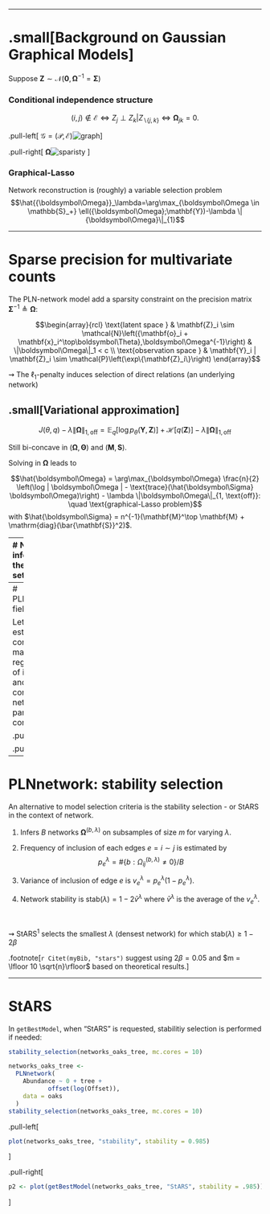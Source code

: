 
---

# .small[Background on Gaussian Graphical Models]
  
Suppose $\mathbf{Z} \sim \mathcal{N}(\mathbf{0}, {\boldsymbol\Omega}^{-1}=\boldsymbol\Sigma)$
  
### Conditional independence structure

  $$(i,j)  \notin  \mathcal{E}  \Leftrightarrow  Z_j  \perp  Z_k  | Z_{\backslash \{j,k\}} \Leftrightarrow {\boldsymbol\Omega}_{jk} = 0.$$

.pull-left[
  $\mathcal{G}=(\mathcal{P},\mathcal{E})$![graph](slides_files/graph.png)
]

.pull-right[
  $\boldsymbol\Omega$![sparisty](slides_files/Markovadjacency.png)
  ]

### Graphical-Lasso

Network reconstruction is (roughly) a variable selection problem
$$\hat{{\boldsymbol\Omega}}_\lambda=\arg\max_{\boldsymbol\Omega     \in     \mathbb{S}_+}
      \ell({\boldsymbol\Omega};\mathbf{Y})-\lambda \|{\boldsymbol\Omega}\|_{1}$$

---

# Sparse precision for multivariate counts

The PLN-network model add a sparsity constraint on the precision matrix ${\boldsymbol\Sigma}^{-1}\triangleq \boldsymbol\Omega$:

$$\begin{array}{rcl}
  \text{latent space } &   \mathbf{Z}_i \sim \mathcal{N}\left({\mathbf{o}_i + \mathbf{x}_i^\top\boldsymbol\Theta},\boldsymbol\Omega^{-1}\right) &  \|\boldsymbol\Omega\|_1 < c \\
    \text{observation space } &  \mathbf{Y}_i | \mathbf{Z}_i \sim \mathcal{P}\left(\exp\{\mathbf{Z}_i\}\right)
  \end{array}$$


$\rightsquigarrow$ The $\ell_1$-penalty induces selection of direct relations (an underlying network)

## .small[Variational approximation]
  
$$J(\theta, q)  - \lambda  \| \boldsymbol\Omega\|_{1,\text{off}} = \mathbb{E}_{q} [\log p_\theta(\mathbf{Y}, \mathbf{Z})] + \mathcal{H}[q(\mathbf{Z})] - \lambda  \|\boldsymbol\Omega\|_{1, \text{off}}$$

Still bi-concave in $(\boldsymbol\Omega, \boldsymbol\Theta)$ and $(\mathbf{M}, \mathbf{S})$.  

Solving in  $\boldsymbol\Omega$ leads to

$$\hat{\boldsymbol\Omega} = \arg\max_{\boldsymbol\Omega} \frac{n}{2} \left(\log | \boldsymbol\Omega | - \text{trace}(\hat{\boldsymbol\Sigma} \boldsymbol\Omega)\right) - \lambda \|\boldsymbol\Omega\|_{1, \text{off}}: \quad \text{graphical-Lasso problem}$$
with $\hat{\boldsymbol\Sigma} = n^{-1}(\mathbf{M}^\top \mathbf{M} + \mathrm{diag}(\bar{\mathbf{S}}^2)$.

---
# Network inference on the oaks data set

- Infer a collections of networks indexed by the sparsity accounting for the tree effect.

$$\text{EBIC}_\gamma(\hat{\boldsymbol\Omega}_\lambda)  =   -2 \textrm{loglik} (\hat{\boldsymbol\Omega}) + \log(n) (|\mathcal{E}_\lambda| + p d) + \gamma \log {p(p+1)/2 \choose |\mathcal{E}_\lambda|},$$
       
.pull-left[
where $\mathcal{E}_\lambda$ is the number of selected edge at $\lambda$.

<br />
```r
networks_oaks_tree <- 
  PLNnetwork(
    Abundance ~ 0 + tree + 
           offset(log(Offset)),
    data = oaks
  )
```

]

.pull-right[
```r
plot(networks_oaks_tree)
```
]

---
# PLNnetwork: field access

Let us plot the estimated correlation matrix, after regularization of its inverse, and the corresponding network of partial correlation.

.pull-left[
```r
net2 <- getBestModel(networks_oaks_tree)
corrplot(cov2cor(sigma(net2)), cl.pos = "n",
  is.corr = FALSE, method = 'color')
```
]

.pull-right[
```r
plot(net2)
```
]

---
# PLNnetwork: stability selection

An alternative to model selection criteria is the stability selection  - or StARS in the context of network.

1. Infers $B$ networks ${\boldsymbol\Omega}^{(b, \lambda)}$ on subsamples of size $m$ for varying $\lambda$.

2. Frequency of inclusion of each edges $e = i\sim j$ is estimated by $$p_e^\lambda = \# \{b: \Omega^{(b, \lambda)}_{ij} \neq 0\}/B$$

3. Variance of inclusion of edge $e$ is $v_e^\lambda = p_e^\lambda (1 - p_e^\lambda)$. 

4. Network stability is $\textrm{stab}(\lambda) = 1 - 2\bar{v}^\lambda$ where $\bar{v}^\lambda$ is the average of the $v_e^\lambda$. 

<br />

$\rightsquigarrow$ StARS<sup>1</sup>  selects the smallest $\lambda$ (densest network) for which $\textrm{stab}(\lambda) \geq 1 - 2\beta$

.footnote[`r Citet(myBib, "stars")` suggest using $2\beta = 0.05$ and $m = \lfloor 10 \sqrt{n}\rfloor$ based on theoretical results.]

---
# StARS

In `getBestModel`, when "StARS" is requested, stabilitiy selection is performed if needed:

```r

stability_selection(networks_oaks_tree, mc.cores = 10)
```

```r
networks_oaks_tree <- 
  PLNnetwork(
    Abundance ~ 0 + tree + 
           offset(log(Offset)),
    data = oaks
  )
stability_selection(networks_oaks_tree, mc.cores = 10)
```


.pull-left[
```r
plot(networks_oaks_tree, "stability", stability = 0.985)
```
]

.pull-right[
```r
p2 <- plot(getBestModel(networks_oaks_tree, "StARS", stability = .985))
```
]
